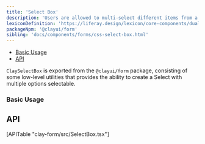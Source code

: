 ```yaml
---
title: 'Select Box'
description: 'Users are allowed to multi-select different items from a list and sometimes, options in use can be re-order.'
lexiconDefinition: 'https://liferay.design/lexicon/core-components/dual-listbox/'
packageNpm: '@clayui/form'
sibling: 'docs/components/forms/css-select-box.html'
---
```


<div class="nav-toc-absolute">
<div class="nav-toc">

-   [Basic Usage](#basic-usage)
-   [API](#api)

</div>
</div>


`ClaySelectBox` is exported from the `@clayui/form` package, consisting of some low-level utilities that provides the ability to create a Select with multiple options selectable.

### Basic Usage

<SelectBox />

## API

<div>[APITable "clay-form/src/SelectBox.tsx"]</div>
